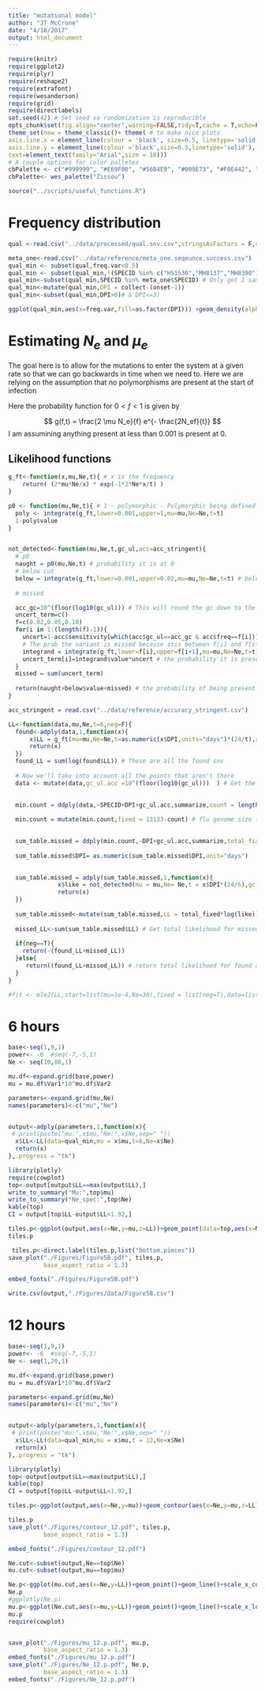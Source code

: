 ```yaml
---
title: "mutational model"
author: "JT McCrone"
date: "4/18/2017"
output: html_document
---
```


```r
require(knitr)
require(ggplot2)
require(plyr)
require(reshape2)
require(extrafont)
require(wesanderson)
require(grid)
require(directlabels)
set.seed(42) # Set seed so randomization is reproducible
opts_chunk$set(fig.align="center",warning=FALSE,tidy=T,cache = T,echo=F)
theme_set(new = theme_classic()+ theme( # to make nice plots
axis.line.x = element_line(colour = 'black', size=0.5, linetype='solid'),
axis.line.y = element_line(colour ='black',size=0.5,linetype='solid'),
text=element_text(family="Arial",size = 18))) 
# A couple options for color palletes
cbPalette <- c("#999999", "#E69F00", "#56B4E9", "#009E73", "#F0E442", "#0072B2", "#D55E00", "#CC79A7")
cbPalette<- wes_palette("Zissou")

source("../scripts/useful_functions.R")
```
# Frequency distribution


```r
qual <-read.csv("../data/processed/qual.snv.csv",stringsAsFactors = F,colClasses = c('onset'='Date','collect'='Date'))

meta_one<-read.csv("../data/reference/meta_one.seqeunce.success.csv")
qual_min <- subset(qual,freq.var<0.5)
qual_min <- subset(qual_min,!(SPECID %in% c("HS1530","MH8137","MH8390"))) # ,"M54062" probabily mixed
qual_min<-subset(qual_min,SPECID %in% meta_one$SPECID) # Only get 1 sample person
qual_min<-mutate(qual_min,DPI = collect-(onset-1))
qual_min<-subset(qual_min,DPI>0)# & DPI<=3)


```

```r
ggplot(qual_min,aes(x=freq.var,fill=as.factor(DPI))) +geom_density(alpha=0.5)
```
# Estimating $N_e$ and $\mu_e$
The goal here is to allow for the mutations to enter the system at a given rate so that we can go backwards in time when we need to. Here we are relying on the assumption that no polymorphisms are present at the start of infection

Here the probability function for $0<f<1$ is given by


$$
g(f,t) = \frac{2 \mu N_e}{f} e^{- \frac{2N_ef}{t}}
$$
I am assumining anything present at less than 0.001 is present at 0.

## Likelihood functions

```r
g_ft<-function(x,mu,Ne,t){ # x is the frequency
    return( (2*mu*Ne/x) * exp(-1*2*Ne*x/t) )
}

p0 <- function(mu,Ne,t){ # 1 - polymorphic - Polymorphic being defined as between 0.001 and 1 This should be checked in the sensitivity analysis
  poly <- integrate(g_ft,lower=0.001,upper=1,mu=mu,Ne=Ne,t=t)
  1-poly$value
}


not_detected<-function(mu,Ne,t,gc_ul,acc=acc_stringent){
  # p0
  naught = p0(mu,Ne,t) # probability it is at 0
  # below cut
  below = integrate(g_ft,lower=0.001,upper=0.02,mu=mu,Ne=Ne,t=t) # below detection
  
  # missed

  acc_gc=10^(floor(log10(gc_ul))) # This will round the gc down to the nearest log as we have always done to be conservative
  uncert_term=c()
  f=c(0.02,0.05,0.10)
  for(i in 1:(length(f)-1)){
    uncert=1-acc$sensitivity[which(acc$gc_ul==acc_gc & acc$freq==f[i])]
    # The prob the variant is missed because itis between f[i] and f[i+1] given the sample size 
    integrand = integrate(g_ft,lower=f[i],upper=f[i+1],mu=mu,Ne=Ne,t=t)
    uncert_term[i]=integrand$value*uncert # the probability it is present * the probability of not seeing it
  }
  missed = sum(uncert_term)
  
  return(naught+below$value+missed) # the probability of being present and missed or not present
}

acc_stringent = read.csv("../data/reference/accuracy_stringent.csv")
```



```r
LL<-function(data,mu,Ne,t=6,neg=F){
  found<-adply(data,1,function(x){
      x$LL = g_ft(mu=mu,Ne=Ne,t=as.numeric(x$DPI,units="days")*(24/t),x=x$freq.var)
      return(x)
  })
  found_LL = sum(log(found$LL)) # These are all the found snv
  
  # Now we'll take into account all the points that aren't there
  data <- mutate(data,gc_ul.acc =10^(floor(log10(gc_ul)))  ) # Get the gc_ul in terms of accruacy- ie round down
  
  
  min.count = ddply(data,~SPECID+DPI+gc_ul.acc,summarize,count = length(mutation)) # How many iSNV in this sample

  min.count = mutate(min.count,fixed = 13133-count) # flu genome size (concatenated coding region for NY - 2014-2015) How many non mutated points

  
  sum_table.missed = ddply(min.count,~DPI+gc_ul.acc,summarize,total_fixed = sum(fixed)) # how many samples have this many fixed points
  
  sum_table.missed$DPI= as.numeric(sum_table.missed$DPI,unit="days")
  

  sum_table.missed = adply(sum_table.missed,1,function(x){
              x$like = not_detected(mu = mu,Ne= Ne,t = x$DPI*(24/6),gc_ul = x$gc_ul.acc) # likelihood for each DPI and acc of not observing a mutation
              return(x)
  })
  
  sum_table.missed<-mutate(sum_table.missed,LL = total_fixed*log(like)) # Add up for each DPI and acc
  
  missed_LL<-sum(sum_table.missed$LL) # Get total likelihood for missed
  
  if(neg==T){
    return(-(found_LL+missed_LL))
  }else{
     return((found_LL+missed_LL)) # return total likelihood for found and missed samples.
  }
}

```

```r
#fit <- mle2(LL,start=list(mu=1e-4,Ne=30),fixed = list(neg=T),data=list(data=qual_min),method="L-BFGS-B", lower=c(mu=1e-6, Ne=5))
```


# 6 hours

```r
base<-seq(1,9,1)
power<- -6  #seq(-7,-5,1)
Ne <- seq(10,80,1)

mu.df<-expand.grid(base,power)
mu = mu.df$Var1*10^mu.df$Var2

parameters<-expand.grid(mu,Ne)
names(parameters)<-c("mu","Ne")


output<-adply(parameters,1,function(x){
 # print(paste("mu:",x$mu,"Ne:",x$Ne,sep=" "))
  x$LL<-LL(data=qual_min,mu = x$mu,t=6,Ne=x$Ne)
  return(x)
},.progress = "tk")

```

```r
library(plotly)
require(cowplot)
top<-output[output$LL==max(output$LL),]
write_to_summary("Mu:",top$mu)
write_to_summary("Ne_spec:",top$Ne)
kable(top)
CI = output[top$LL-output$LL<1.92,]

tiles.p<-ggplot(output,aes(x=Ne,y=mu,z=LL))+geom_point(data=top,aes(x=Ne,y=mu))+scale_y_log10(breaks = seq(1e-6,1e-5,1e-6))+stat_contour(breaks = c(-3273,seq(-3260,-3500,by=-30)),aes(color = ..level..),show.legend = F)
tiles.p

 tiles.p<-direct.label(tiles.p,list("bottom.pieces"))
save_plot("./Figures/Figure5B.pdf", tiles.p,
          base_aspect_ratio = 1.3)

embed_fonts("./Figures/Figure5B.pdf")

write.csv(output,"./Figures/data/Figure5B.csv")

```



# 12 hours

```r
base<-seq(1,9,1)
power<- -6  #seq(-7,-5,1)
Ne <- seq(1,20,1)

mu.df<-expand.grid(base,power)
mu = mu.df$Var1*10^mu.df$Var2

parameters<-expand.grid(mu,Ne)
names(parameters)<-c("mu","Ne")


output<-adply(parameters,1,function(x){
 # print(paste("mu:",x$mu,"Ne:",x$Ne,sep=" "))
  x$LL<-LL(data=qual_min,mu = x$mu,t = 12,Ne=x$Ne)
  return(x)
},.progress = "tk")

```

```r
library(plotly)
top<-output[output$LL==max(output$LL),]
kable(top)
CI = output[top$LL-output$LL<1.92,]

tiles.p<-ggplot(output,aes(x=Ne,y=mu))+geom_contour(aes(x=Ne,y=mu,z=LL),color="black")+geom_point(data=top,aes(x=Ne,y=mu))+scale_y_log10(breaks = seq(1e-6,1e-5,1e-6))

tiles.p
save_plot("./Figures/contour_12.pdf", tiles.p,
          base_aspect_ratio = 1.3)

embed_fonts("./Figures/contour_12.pdf")

Ne.cut<-subset(output,Ne==top$Ne)
mu.cut<-subset(output,mu==top$mu)

Ne.p<-ggplot(mu.cut,aes(x=Ne,y=LL))+geom_point()+geom_line()+scale_x_continuous(limits= c(22,40),breaks=c(22:40))+scale_y_continuous(limits= c(-3250,-3225))
Ne.p
#ggplotly(Ne.p)
mu.p<-ggplot(Ne.cut,aes(x=mu,y=LL))+geom_point()+geom_line()+scale_x_log10(breaks = seq(1e-6,1e-5,1e-6),labels = c(1:10))+xlab("mu (x10-6)")
mu.p
require(cowplot)


save_plot("./Figures/mu_12.p.pdf", mu.p,
          base_aspect_ratio = 1.3)
embed_fonts("./Figures/mu_12.p.pdf")
save_plot("./Figures/Ne_12.p.pdf", Ne.p,
          base_aspect_ratio = 1.3)
embed_fonts("./Figures/Ne_12.p.pdf")


```
